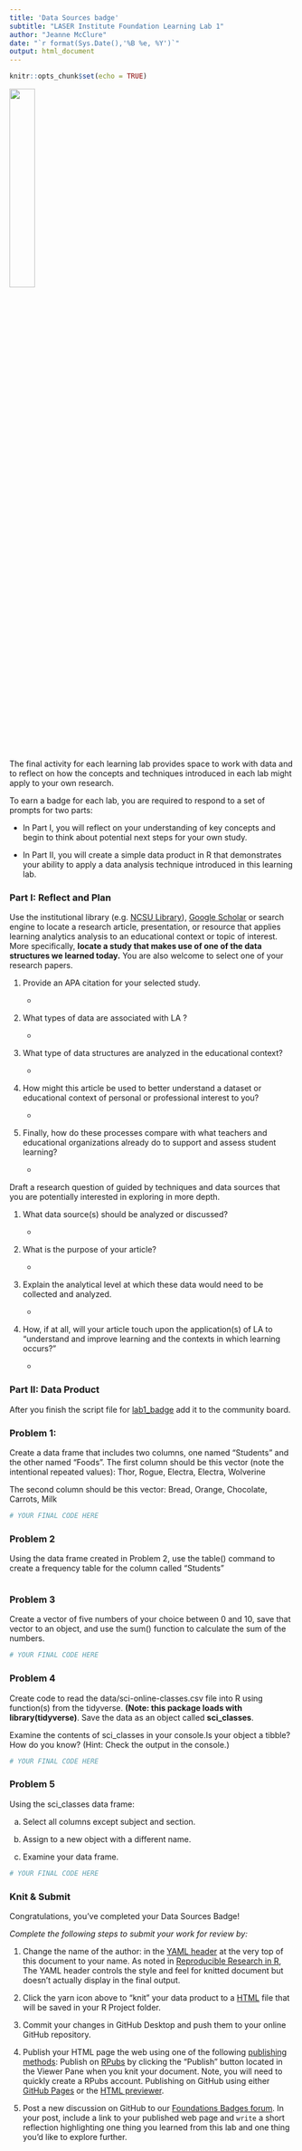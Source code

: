 ```yaml
---
title: 'Data Sources badge'
subtitle: "LASER Institute Foundation Learning Lab 1"
author: "Jeanne McClure"
date: "`r format(Sys.Date(),'%B %e, %Y')`"
output: html_document
---
```


```r
knitr::opts_chunk$set(echo = TRUE)
```

![](img/datasource_badge.png){width="30%"}

The final activity for each learning lab provides space to work with data and to reflect on how the concepts and techniques introduced in each lab might apply to your own research.

To earn a badge for each lab, you are required to respond to a set of prompts for two parts:

-   In Part I, you will reflect on your understanding of key concepts and begin to think about potential next steps for your own study.

-   In Part II, you will create a simple data product in R that demonstrates your ability to apply a data analysis technique introduced in this learning lab.

### Part I: Reflect and Plan

Use the institutional library (e.g. [NCSU Library](https://www.lib.ncsu.edu/#articles)), [Google Scholar](https://scholar.google.com/) or search engine to locate a research article, presentation, or resource that applies learning analytics analysis to an educational context or topic of interest. More specifically, **locate a study that makes use of one of the data structures we learned today.** You are also welcome to select one of your research papers.

1.  Provide an APA citation for your selected study.

    -   

2.  What types of data are associated with LA ?

    -   

3.  What type of data structures are analyzed in the educational context?

    -   

4.  How might this article be used to better understand a dataset or educational context of personal or professional interest to you?

    -   

5.  Finally, how do these processes compare with what teachers and educational organizations already do to support and assess student learning?

    -   

Draft a research question of guided by techniques and data sources that you are potentially interested in exploring in more depth.

1.  What data source(s) should be analyzed or discussed?

    -   

2.  What is the purpose of your article?

    -   

3.  Explain the analytical level at which these data would need to be collected and analyzed.

    -   

4.  How, if at all, will your article touch upon the application(s) of LA to "understand and improve learning and the contexts in which learning occurs?"

    -   

### Part II: Data Product

After you finish the script file for [lab1_badge](https://github.com/laser-institute/foundational-skills/tree/master/foundation_lab_1/lab1_badge) add it to the community board.

### Problem 1:

Create a data frame that includes two columns, one named "Students" and the other named "Foods". The first column should be this vector (note the intentional repeated values): Thor, Rogue, Electra, Electra, Wolverine

The second column should be this vector: Bread, Orange, Chocolate, Carrots, Milk

```r
# YOUR FINAL CODE HERE


```

### Problem 2

Using the data frame created in Problem 2, use the table() command to create a frequency table for the column called "Students"

```r


```

### Problem 3

Create a vector of five numbers of your choice between 0 and 10, save that vector to an object, and use the sum() function to calculate the sum of the numbers.

```r
# YOUR FINAL CODE HERE

```

### Problem 4

Create code to read the data/sci-online-classes.csv file into R using function(s) from the tidyverse. **(Note: this package loads with library(tidyverse)**. Save the data as an object called **sci_classes**.

Examine the contents of sci_classes in your console.Is your object a tibble? How do you know? (Hint: Check the output in the console.)

```r
# YOUR FINAL CODE HERE

```

### Problem 5

Using the sci_classes data frame:

a.  Select all columns except subject and section.

b.  Assign to a new object with a different name.

c.  Examine your data frame.

```r
# YOUR FINAL CODE HERE


```

### Knit & Submit

Congratulations, you've completed your Data Sources Badge!

*Complete the following steps to submit your work for review by:*

1.  Change the name of the author: in the [YAML header](https://monashdatafluency.github.io/r-rep-res/yaml-header.html) at the very top of this document to your name. As noted in [Reproducible Research in R](https://monashdatafluency.github.io/r-rep-res/index.html), The YAML header controls the style and feel for knitted document but doesn't actually display in the final output.

2.  Click the yarn icon above to "knit" your data product to a [HTML](https://bookdown.org/yihui/rmarkdown/html-document.html) file that will be saved in your R Project folder.

3.  Commit your changes in GitHub Desktop and push them to your online GitHub repository.

4.  Publish your HTML page the web using one of the following [publishing methods](https://rpubs.com/cathydatascience/518692): Publish on [RPubs](https://rpubs.com/) by clicking the "Publish" button located in the Viewer Pane when you knit your document. Note, you will need to quickly create a RPubs account. Publishing on GitHub using either [GitHub Pages](https://pages.github.com/) or the [HTML previewer](http://htmlpreview.github.io/).

5.  Post a new discussion on GitHub to our [Foundations Badges forum](https://github.com/orgs/laser-institute/teams/foundations/discussions/2). In your post, include a link to your published web page and `write` a short reflection highlighting one thing you learned from this lab and one thing you'd like to explore further.
